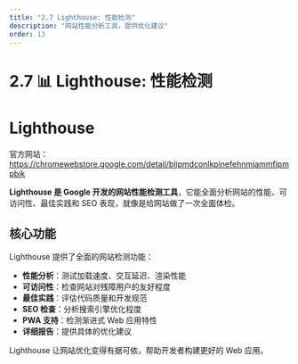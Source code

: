 ```yaml
---
title: "2.7 Lighthouse: 性能检测"
description: "网站性能分析工具，提供优化建议"
order: 13
---
```


# 2.7 📊 Lighthouse: 性能检测

# Lighthouse

官方网站：https://chromewebstore.google.com/detail/blipmdconlkpinefehnmjammfjpmpbjk

**Lighthouse 是 Google 开发的网站性能检测工具**，它能全面分析网站的性能、可访问性、最佳实践和 SEO 表现，就像是给网站做了一次全面体检。

## 核心功能

Lighthouse 提供了全面的网站检测功能：

- **性能分析**：测试加载速度、交互延迟、渲染性能
- **可访问性**：检查网站对残障用户的友好程度
- **最佳实践**：评估代码质量和开发规范
- **SEO 检查**：分析搜索引擎优化程度
- **PWA 支持**：检测渐进式 Web 应用特性
- **详细报告**：提供具体的优化建议

Lighthouse 让网站优化变得有据可依，帮助开发者构建更好的 Web 应用。 
